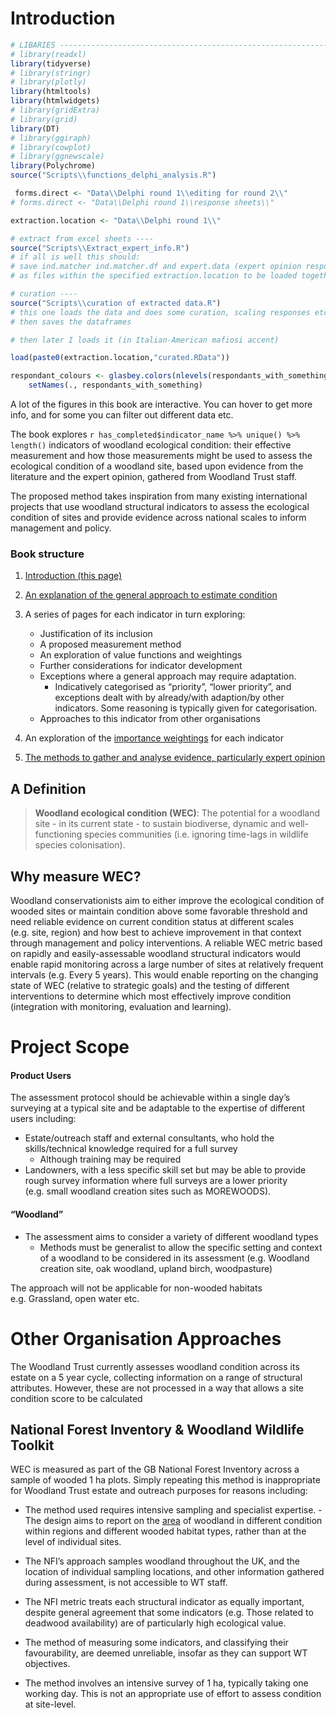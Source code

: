 # Introduction {.unnumbered}

```r

# LIBARIES ---------------------------------------------------------------
# library(readxl)
library(tidyverse)
# library(stringr)
# library(plotly)
library(htmltools)
library(htmlwidgets)
# library(gridExtra)
# library(grid)
library(DT)
# library(ggiraph)
# library(cowplot)
# library(ggnewscale)
library(Polychrome)
source("Scripts\\functions_delphi_analysis.R")

 forms.direct <- "Data\\Delphi round 1\\editing for round 2\\"
# forms.direct <- "Data\\Delphi round 1\\response sheets\\"

extraction.location <- "Data\\Delphi round 1\\"

```

```r

# extract from excel sheets ----
source("Scripts\\Extract_expert_info.R")
# if all is well this should:
# save ind.matcher ind.matcher.df and expert.data (expert opinion responses from the Delphi forms) 
# as files within the specified extraction.location to be loaded together

# curation ----
source("Scripts\\curation of extracted data.R")
# this one loads the data and does some curation, scaling responses etc
# then saves the dataframes

# then later I loads it (in Italian-American mafiosi accent)

```

```r
load(paste0(extraction.location,"curated.RData"))
```

```r
respondant_colours <- glasbey.colors(nlevels(respondants_with_something)+1)[-1] %>% as.character() %>% 
    setNames(., respondants_with_something)

```

A lot of the figures in this book are interactive. You can hover to get more info, and for some you can filter out different data etc.

The book explores `r has_completed$indicator_name %>% unique() %>% length()` indicators of woodland ecological condition: their effective measurement and how those measurements might be used to assess the ecological condition of a woodland site, based upon evidence from the literature and the expert opinion, gathered from Woodland Trust staff.

The proposed method takes inspiration from many existing international projects that use woodland structural indicators to assess the ecological condition of sites and provide evidence across national scales to inform management and policy.

### Book structure

1.  [Introduction (this page)](index.qmd)

2.  [An explanation of the general approach to estimate condition](01_general%20approach.qmd)

3.  A series of pages for each indicator in turn exploring:

    -   Justification of its inclusion
    -   A proposed measurement method
    -   An exploration of value functions and weightings
    -   Further considerations for indicator development
    -   Exceptions where a general approach may require adaptation.
        -   Indicatively categorised as "priority", "lower priority", and exceptions dealt with by already/with adaption/by other indicators. Some reasoning is typically given for categorisation.
    -   Approaches to this indicator from other organisations

4.  An exploration of the [importance weightings](04_Importance%20weightings.qmd) for each indicator

5.  [The methods to gather and analyse evidence, particularly expert opinion](02_methods.qmd)

## A Definition

> **Woodland ecological condition (WEC)**: The potential for a woodland site - in its current state - to sustain biodiverse, dynamic and well-functioning species communities (i.e. ignoring time-lags in wildlife species colonisation).

## Why measure WEC?

Woodland conservationists aim to either improve the ecological condition of wooded sites or maintain condition above some favorable threshold and need reliable evidence on current condition status at different scales (e.g. site, region) and how best to achieve improvement in that context through management and policy interventions. A reliable WEC metric based on rapidly and easily-assessable woodland structural indicators would enable rapid monitoring across a large number of sites at relatively frequent intervals (e.g. Every 5 years). This would enable reporting on the changing state of WEC (relative to strategic goals) and the testing of different interventions to determine which most effectively improve condition (integration with monitoring, evaluation and learning).

# Project Scope

#### Product Users

The assessment protocol should be achievable within a single day's surveying at a typical site and be adaptable to the expertise of different users including:

-   Estate/outreach staff and external consultants, who hold the skills/technical knowledge required for a full survey
    -   Although training may be required
-   Landowners, with a less specific skill set but may be able to provide rough survey information where full surveys are a lower priority (e.g. small woodland creation sites such as MOREWOODS).

#### "Woodland"

-   The assessment aims to consider a variety of different woodland types
    -   Methods must be generalist to allow the specific setting and context of a woodland to be considered in its assessment (e.g. Woodland creation site, oak woodland, upland birch, woodpasture)

The approach will not be applicable for non-wooded habitats e.g. Grassland, open water etc.

# Other Organisation Approaches

The Woodland Trust currently assesses woodland condition across its estate on a 5 year cycle, collecting information on a range of structural attributes. However, these are not processed in a way that allows a site condition score to be calculated

## National Forest Inventory & Woodland Wildlife Toolkit

WEC is measured as part of the GB National Forest Inventory across a sample of wooded 1 ha plots. Simply repeating this method is inappropriate for Woodland Trust estate and outreach purposes for reasons including:

-   The method used requires intensive sampling and specialist expertise. - The design aims to report on the <u>area</u> of woodland in different condition within regions and different wooded habitat types, rather than at the level of individual sites.

-   The NFI's approach samples woodland throughout the UK, and the location of individual sampling locations, and other information gathered during assessment, is not accessible to WT staff.

-   The NFI metric treats each structural indicator as equally important, despite general agreement that some indicators (e.g. Those related to deadwood availability) are of particularly high ecological value.

-   The method of measuring some indicators, and classifying their favourability, are deemed unreliable, insofar as they can support WT objectives.

-   The method involves an intensive survey of 1 ha, typically taking one working day. This is not an appropriate use of effort to assess condition at site-level.
